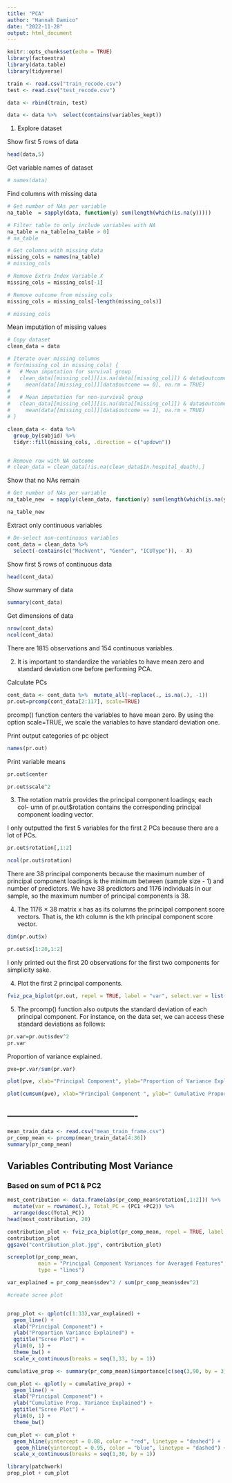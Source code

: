 ```yaml
---
title: "PCA"
author: "Hannah Damico"
date: "2022-11-28"
output: html_document
---
```


```r
knitr::opts_chunk$set(echo = TRUE)
library(factoextra)
library(data.table)
library(tidyverse)
```


```r
train <- read.csv("train_recode.csv")
test <- read.csv("test_recode.csv")

data <- rbind(train, test)
```

```r

data <- data %>%  select(contains(variables_kept))
```


1. Explore dataset

Show first 5 rows of data
```r
head(data,5)
```

Get variable names of dataset
```r
# names(data)
```

Find columns with missing data
```r
# Get number of NAs per variable
na_table  = sapply(data, function(y) sum(length(which(is.na(y)))))

# Filter table to only include variables with NA
na_table = na_table[na_table > 0]
# na_table

# Get columns with missing data
missing_cols = names(na_table)
# missing_cols

# Remove Extra Index Variable X
missing_cols = missing_cols[-1]

# Remove outcome from missing cols
missing_cols = missing_cols[-length(missing_cols)]

# missing_cols
```

Mean imputation of missing values
```r
# Copy dataset
clean_data = data

# Iterate over missing columns
# for(missing_col in missing_cols) {
#   # Mean imputation for survival group
#   clean_data[[missing_col]][is.na(data[[missing_col]]) & data$outcome == 0] =
#     mean(data[[missing_col]][data$outcome == 0], na.rm = TRUE)
#   
#   # Mean imputation for non-survival group
#   clean_data[[missing_col]][is.na(data[[missing_col]]) & data$outcome == 1] =
#     mean(data[[missing_col]][data$outcome == 1], na.rm = TRUE)
# }

clean_data <- data %>% 
  group_by(subjid) %>% 
  tidyr::fill(missing_cols, .direction = c("updown"))


# Remove row with NA outcome
# clean_data = clean_data[!is.na(clean_data$In.hospital_death),]
```

Show that no NAs remain
```r
# Get number of NAs per variable
na_table_new  = sapply(clean_data, function(y) sum(length(which(is.na(y)))))

na_table_new
```

Extract only continuous variables
```r
# De-select non-continuous variables
cont_data = clean_data %>% 
  select(-contains(c("MechVent", "Gender", "ICUType")), - X)
```

Show first 5 rows of continuous data
```r
head(cont_data)
```
Show summary of data
```r
summary(cont_data)
```
Get dimensions of data
```r
nrow(cont_data)
ncol(cont_data)
```
There are 1815 observations and 154 continuous variables.

2. It is important to standardize the variables to have mean zero and standard deviation one before performing PCA.

Calculate PCs
```r
cont_data <- cont_data %>%  mutate_all(~replace(., is.na(.), -1))
pr.out=prcomp(cont_data[2:117], scale=TRUE)
```

prcomp() function centers the variables to have mean zero. By using the option scale=TRUE, we scale the variables to have standard deviation one. 

Print output categories of pc object
```r
names(pr.out)
```
Print variable means
```r
pr.out$center

```

```r
pr.out$scale^2
```

3. The rotation matrix provides the principal component loadings; each col- umn of pr.out$rotation contains the corresponding principal component loading vector.

I only outputted the first 5 variables for the first 2 PCs because there are a lot of PCs.

```r
pr.out$rotation[,1:2]
```

```r
ncol(pr.out$rotation)
```
There are 38 principal components because the maximum number of principal component loadings is the minimum between (sample size - 1) and number of predictors. We have 38 predictors and 1176 individuals in our sample, so the maximum number of principal components is 38.

4. The 1176 × 38 matrix x has as its columns the principal component score vectors. That is, the kth column is the kth principal component score vector.

```r
dim(pr.out$x)
```

```r
pr.out$x[1:20,1:2]
```
I only printed out the first 20 observations for the first two components for simplicity sake.

4. Plot the first 2 principal components.

```r
fviz_pca_biplot(pr.out, repel = TRUE, label = "var", select.var = list(contrib = 4), arrowsize = 0.75, alpha.ind = 0.1, col.var = "blue",title = "PCA Biplot with top 4 contributing variables")
```

5. The prcomp() function also outputs the standard deviation of each principal component. For instance, on the data set, we can access these standard deviations as follows:

```r
pr.var=pr.out$sdev^2
pr.var
```

Proportion of variance explained.

```r
pve=pr.var/sum(pr.var)
```


```r
plot(pve, xlab="Principal Component", ylab="Proportion of Variance Explained ", ylim=c(0,1),type='b')
```

```r
plot(cumsum(pve), xlab="Principal Component ", ylab=" Cumulative Proportion of Variance Explained ", ylim=c(0,1), type='b')
```


## -------------------------------------------



```r
mean_train_data <- read.csv("mean_train_frame.csv")
pr_comp_mean <- prcomp(mean_train_data[4:36])
summary(pr_comp_mean)
```

## Variables Contributing Most Variance
### Based on sum of PC1 & PC2

```r
most_contribution <- data.frame(abs(pr_comp_mean$rotation[,1:2])) %>% 
  mutate(var = rownames(.), Total_PC = (PC1 +PC2)) %>% 
  arrange(desc(Total_PC))
head(most_contribution, 20)
```


```r
contribution_plot <- fviz_pca_biplot(pr_comp_mean, repel = TRUE, label = "var", select.var = list(contrib = 10), arrowsize = 0.75, alpha.ind = 0.1, col.var = "blue",title = "PCA Biplot with top 4 contributing variables")
contribution_plot
ggsave("contribution_plot.jpg", contribution_plot)
```


```r
screeplot(pr_comp_mean,
          main = "Principal Component Variances for Averaged Features",
          type = "lines")
```



```r
var_explained = pr_comp_mean$sdev^2 / sum(pr_comp_mean$sdev^2)

#create scree plot


prop_plot <- qplot(c(1:33),var_explained) +
  geom_line() +
  xlab("Principal Component") +
  ylab("Proportion Variance Explained") +
  ggtitle("Scree Plot") +
  ylim(0, 1) +
  theme_bw() + 
  scale_x_continuous(breaks = seq(1,33, by = 1))

cumulative_prop <- summary(pr_comp_mean)$importance[c(seq(3,90, by = 3))]

cum_plot <- qplot(y = cumulative_prop) +
  geom_line() +
  xlab("Principal Component") +
  ylab("Cumulative Prop. Variance Explained") +
  ggtitle("Scree Plot") +
  ylim(0, 1) +
  theme_bw()

cum_plot <- cum_plot + 
  geom_hline(yintercept = 0.88, color = "red", linetype = "dashed") +
   geom_hline(yintercept = 0.95, color = "blue", linetype = "dashed") +
  scale_x_continuous(breaks = seq(1,30, by = 1))
```


```r
library(patchwork)
prop_plot + cum_plot
```

